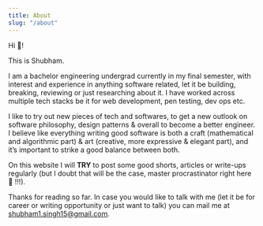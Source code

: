 ```yaml
---
title: About
slug: "/about"
---
```



Hi 👋!

This is Shubham.


I am a bachelor engineering undergrad currently in my final semester, with interest and experience 
in anything software related, let it be building, breaking, reviewing or just researching about it.
I have worked across multiple tech stacks be it for web development, pen testing, dev ops etc.

I like to try out new pieces of tech and softwares, to get a new outlook on software philosophy, design 
patterns & overall to become a better engineer. I believe like everything writing good software is both a 
craft (mathematical and algorithmic part) & art (creative, more expressive & elegant part), and it’s important to strike a good balance between 
both.

On this website I will <b>TRY</b> to post some good shorts, articles or write-ups regularly 
(but I doubt that will be the case, master procrastinator right here <span role="img">😬 </span> !!!). 

Thanks for reading so far. 
In case you would like to talk with me (let it be for career or writing opportunity or just want to talk) you 
can mail me at [shubham1.singh15@gmail.com](mailto:shubham1.singh15@gmail.com). <Skill/>
